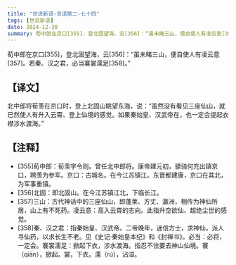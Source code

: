 ```yaml
---
title: "世说新语-言语第二-七十四"
tags: [世说新语]
date: 2024-12-30
summary: 荀中郎在京口[355]，登北固望海，云[356]：“虽未睹三山，便自使人有凌云意[357]。
---
```


荀中郎在京口[355]，登北固望海，云[356]：“虽未睹三山，便自使人有凌云意[357]。若秦、汉之君，必当褰裳濡足[358]。”

## 【译文】

北中郎将荀羡在京口时，登上北固山眺望东海，说：“虽然没有看见三座仙山，就已然使人有升入云霄、登上仙境的感觉。如果秦始皇、汉武帝在，也一定会提起衣襟涉水渡海。”

## 【注释】

- [355]荀中郎：荀羡字令则。曾任北中郎将。康帝建元初，骠骑何充出镇京口，聘羡为参军。京口：古城名。在今江苏镇江。东晋都建康，京口在其北，为军事重镇。
- [356]北固：即北固山。在今江苏镇江北，下临长江。
- [357]三山：古代神话中的三座仙山，即蓬莱、方丈、瀛洲，相传为神仙所居，山上有不死药。凌云意：高入云霄的志向。此指升空欲仙、超绝尘世的感觉。
- [358]秦、汉之君：指秦始皇、汉武帝。二帝晚年，迷信方士，求神仙，派人寻仙药，以求长生不老。见《史记·秦始皇本纪》和《封禅书》。必当：必将，一定会。褰裳濡足：掀起下衣，涉水渡海。指忍不住要去神山仙境。褰（qiān），掀起。裳，下衣。濡（rú），沾湿。
